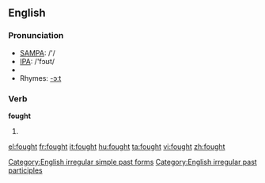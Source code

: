 ==English==

===Pronunciation===
*[[w:SAMPA|SAMPA]]: /'/
*[[w:IPA|IPA]]: /'fɔʊt/
*{{audio|en-us-fought.ogg|Audio (US)}}
*Rhymes: [[Rhymes:English:-ɔːt|-ɔːt]]

===Verb===
'''fought'''
# {{past of|[[fight]]}}

[[Category:English irregular simple past forms]]
[[Category:English irregular past participles]]

[[el:fought]]
[[fr:fought]]
[[it:fought]]
[[hu:fought]]
[[ta:fought]]
[[vi:fought]]
[[zh:fought]]